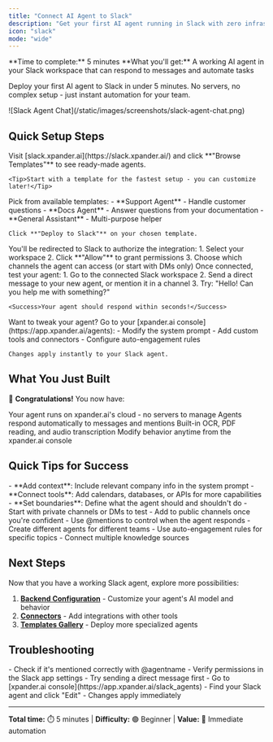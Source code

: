 ```yaml
---
title: "Connect AI Agent to Slack"
description: "Get your first AI agent running in Slack with zero infrastructure setup. Perfect for team automation and instant responses."
icon: "slack"
mode: "wide"
---
```


<Info>
**Time to complete:** 5 minutes  
**What you'll get:** A working AI agent in your Slack workspace that can respond to messages and automate tasks
</Info>

Deploy your first AI agent to Slack in under 5 minutes. No servers, no complex setup - just instant automation for your team.

<Frame>
![Slack Agent Chat](/static/images/screenshots/slack-agent-chat.png)
</Frame>

## Quick Setup Steps

<Steps>
  <Step title="Go to Slack Templates" titleIcon="rocket">
    Visit [slack.xpander.ai](https://slack.xpander.ai/) and click **"Browse Templates"** to see ready-made agents.
    
    <Tip>Start with a template for the fastest setup - you can customize later!</Tip>
  </Step>
  
  <Step title="Choose Your Agent" titleIcon="robot">
    Pick from available templates:
    - **Support Agent** - Handle customer questions
    - **Docs Agent** - Answer questions from your documentation  
    - **General Assistant** - Multi-purpose helper
    
    Click **"Deploy to Slack"** on your chosen template.
  </Step>
  
  <Step title="Connect Your Slack" titleIcon="link">
    You'll be redirected to Slack to authorize the integration:
    1. Select your workspace
    2. Click **"Allow"** to grant permissions
    3. Choose which channels the agent can access (or start with DMs only)
  </Step>
  
  <Step title="Test Your Agent" titleIcon="message">
    Once connected, test your agent:
    1. Go to the connected Slack workspace
    2. Send a direct message to your new agent, or mention it in a channel
    3. Try: "Hello! Can you help me with something?"
    
    <Success>Your agent should respond within seconds!</Success>
  </Step>
  
  <Step title="Customize (Optional)" titleIcon="wrench">
    Want to tweak your agent? Go to your [xpander.ai console](https://app.xpander.ai/agents):
    - Modify the system prompt
    - Add custom tools and connectors
    - Configure auto-engagement rules
    
    Changes apply instantly to your Slack agent.
  </Step>
</Steps>

## What You Just Built

🎉 **Congratulations!** You now have:

<CardGroup cols={2}>
  <Card title="Zero Infrastructure" icon="server">
    Your agent runs on xpander.ai's cloud - no servers to manage
  </Card>
  <Card title="Instant Responses" icon="bolt">
    Agents respond automatically to messages and mentions
  </Card>
  <Card title="File Processing" icon="file">
    Built-in OCR, PDF reading, and audio transcription
  </Card>
  <Card title="Easy Customization" icon="palette">
    Modify behavior anytime from the xpander.ai console
  </Card>
</CardGroup>

## Quick Tips for Success

<AccordionGroup>
  <Accordion title="Make your agent more useful">
    - **Add context**: Include relevant company info in the system prompt
    - **Connect tools**: Add calendars, databases, or APIs for more capabilities
    - **Set boundaries**: Define what the agent should and shouldn't do
  </Accordion>
  
  <Accordion title="Manage permissions">
    - Start with private channels or DMs to test
    - Add to public channels once you're confident
    - Use @mentions to control when the agent responds
  </Accordion>
  
  <Accordion title="Scale your setup">
    - Create different agents for different teams
    - Use auto-engagement rules for specific topics
    - Connect multiple knowledge sources
  </Accordion>
</AccordionGroup>

## Next Steps

Now that you have a working Slack agent, explore more possibilities:

1. **[Backend Configuration](/user-guide/backend-configuration/ai-model)** - Customize your agent's AI model and behavior
2. **[Connectors](/user-guide/backend-configuration/connectors)** - Add integrations with other tools
3. **[Templates Gallery](/Examples/templates/01-index)** - Deploy more specialized agents

## Troubleshooting

<AccordionGroup>
  <Accordion title="Agent not responding">
    - Check if it's mentioned correctly with @agentname
    - Verify permissions in the Slack app settings
    - Try sending a direct message first
  </Accordion>
  
  <Accordion title="Need to modify the agent">
    - Go to [xpander.ai console](https://app.xpander.ai/slack_agents)
    - Find your Slack agent and click "Edit"
    - Changes apply immediately
  </Accordion>
</AccordionGroup>

---

**Total time:** ⏱️ 5 minutes | **Difficulty:** 🟢 Beginner | **Value:** 🚀 Immediate automation